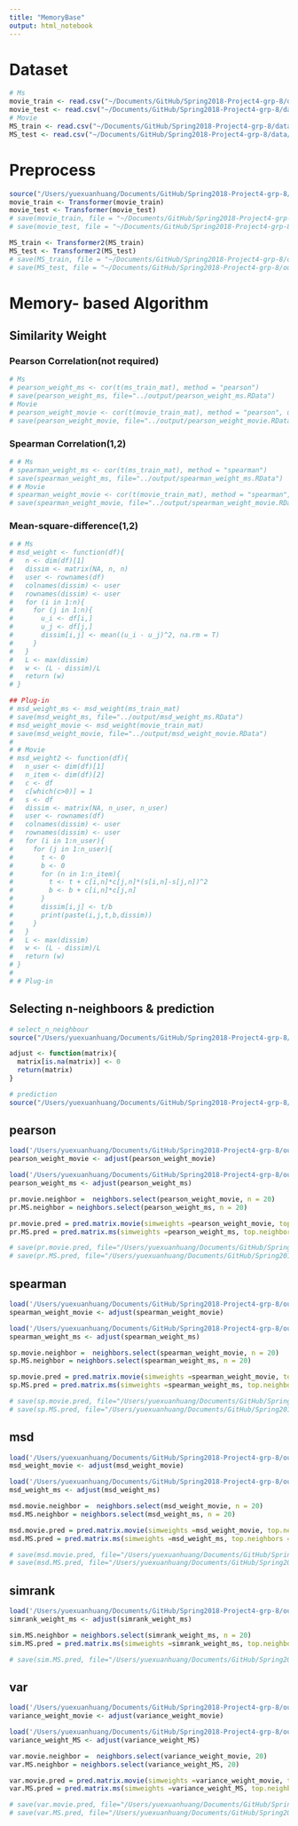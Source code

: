 ```yaml
---
title: "MemoryBase"
output: html_notebook
---
```


# Dataset
```r
# Ms
movie_train <- read.csv("~/Documents/GitHub/Spring2018-Project4-grp-8/data/eachmovie_sample/data_train.csv")
movie_test <- read.csv("~/Documents/GitHub/Spring2018-Project4-grp-8/data/eachmovie_sample/data_test.csv")
# Movie
MS_train <- read.csv("~/Documents/GitHub/Spring2018-Project4-grp-8/data/MS_sample/data_train.csv")
MS_test <- read.csv("~/Documents/GitHub/Spring2018-Project4-grp-8/data/MS_sample/data_test.csv")
```

# Preprocess
```r
source("/Users/yuexuanhuang/Documents/GitHub/Spring2018-Project4-grp-8/lib/data_preprocess.R")
movie_train <- Transformer(movie_train)
movie_test <- Transformer(movie_test)
# save(movie_train, file = "~/Documents/GitHub/Spring2018-Project4-grp-8/output/clean_movie_train.RData")
# save(movie_test, file = "~/Documents/GitHub/Spring2018-Project4-grp-8/output/clean_movie_test.RData")

MS_train <- Transformer2(MS_train)
MS_test <- Transformer2(MS_test)
# save(MS_train, file = "~/Documents/GitHub/Spring2018-Project4-grp-8/output/clean_MS_train.RData")
# save(MS_test, file = "~/Documents/GitHub/Spring2018-Project4-grp-8/output/clean_MS_test.RData")
```

# Memory- based Algorithm
## Similarity Weight
### Pearson Correlation(not required)
```r
# Ms
# pearson_weight_ms <- cor(t(ms_train_mat), method = "pearson")
# save(pearson_weight_ms, file="../output/pearson_weight_ms.RData")
# Movie
# pearson_weight_movie <- cor(t(movie_train_mat), method = "pearson", use = "pairwise.complete.obs")
# save(pearson_weight_movie, file="../output/pearson_weight_movie.RData")
```

### Spearman Correlation(1,2)
```r
# # Ms
# spearman_weight_ms <- cor(t(ms_train_mat), method = "spearman")
# save(spearman_weight_ms, file="../output/spearman_weight_ms.RData")
# # Movie
# spearman_weight_movie <- cor(t(movie_train_mat), method = "spearman", use = "pairwise.complete.obs")
# save(spearman_weight_movie, file="../output/spearman_weight_movie.RData")
```

### Mean-square-difference(1,2)
```r
# # Ms
# msd_weight <- function(df){
#   n <- dim(df)[1]
#   dissim <- matrix(NA, n, n)
#   user <- rownames(df)
#   colnames(dissim) <- user
#   rownames(dissim) <- user
#   for (i in 1:n){
#     for (j in 1:n){
#       u_i <- df[i,]
#       u_j <- df[j,]
#       dissim[i,j] <- mean((u_i - u_j)^2, na.rm = T)
#     }
#   }
#   L <- max(dissim)
#   w <- (L - dissim)/L
#   return (w)
# }

## Plug-in
# msd_weight_ms <- msd_weight(ms_train_mat)
# save(msd_weight_ms, file="../output/msd_weight_ms.RData")
# msd_weight_movie <- msd_weight(movie_train_mat)
# save(msd_weight_movie, file="../output/msd_weight_movie.RData")
# 
# # Movie
# msd_weight2 <- function(df){
#   n_user <- dim(df)[1]
#   n_item <- dim(df)[2]
#   c <- df
#   c[which(c>0)] = 1
#   s <- df
#   dissim <- matrix(NA, n_user, n_user)
#   user <- rownames(df)
#   colnames(dissim) <- user
#   rownames(dissim) <- user
#   for (i in 1:n_user){
#     for (j in 1:n_user){
#       t <- 0
#       b <- 0
#       for (n in 1:n_item){
#         t <- t + c[i,n]*c[j,n]*(s[i,n]-s[j,n])^2
#         b <- b + c[i,n]*c[j,n]
#       }
#       dissim[i,j] <- t/b
#       print(paste(i,j,t,b,dissim))
#     }
#   }
#   L <- max(dissim)
#   w <- (L - dissim)/L
#   return (w)
# }
# 
# # Plug-in 

```

## Selecting n-neighboors & prediction
```r
# select_n_neighbour
source("/Users/yuexuanhuang/Documents/GitHub/Spring2018-Project4-grp-8/lib/select_n_neighbour.R")

adjust <- function(matrix){
  matrix[is.na(matrix)] <- 0
  return(matrix)
}

# prediction
source("/Users/yuexuanhuang/Documents/GitHub/Spring2018-Project4-grp-8/lib/prediction.R")
```

## pearson
```r
load('/Users/yuexuanhuang/Documents/GitHub/Spring2018-Project4-grp-8/output/weight_martix/movie/pearson_weight_movie.RData')
pearson_weight_movie <- adjust(pearson_weight_movie)

load('/Users/yuexuanhuang/Documents/GitHub/Spring2018-Project4-grp-8/output/weight_martix/ms/pearson_weight_ms.RData')
pearson_weight_ms <- adjust(pearson_weight_ms)

pr.movie.neighbor =  neighbors.select(pearson_weight_movie, n = 20)
pr.MS.neighbor = neighbors.select(pearson_weight_ms, n = 20)

pr.movie.pred = pred.matrix.movie(simweights =pearson_weight_movie, top.neighbors = pr.movie.neighbor)
pr.MS.pred = pred.matrix.ms(simweights =pearson_weight_ms, top.neighbors = pr.MS.neighbor)

# save(pr.movie.pred, file="/Users/yuexuanhuang/Documents/GitHub/Spring2018-Project4-grp-8/output/prediction/movie/pred_pearson_movie.RData")
# save(pr.MS.pred, file="/Users/yuexuanhuang/Documents/GitHub/Spring2018-Project4-grp-8/output/prediction/ms/pred_pearson_ms.RData")
```

## spearman
```r
load('/Users/yuexuanhuang/Documents/GitHub/Spring2018-Project4-grp-8/output/weight_martix/movie/spearman_weight_movie.RData')
spearman_weight_movie <- adjust(spearman_weight_movie)

load('/Users/yuexuanhuang/Documents/GitHub/Spring2018-Project4-grp-8/output/weight_martix/ms/spearman_weight_ms.RData')
spearman_weight_ms <- adjust(spearman_weight_ms)

sp.movie.neighbor =  neighbors.select(spearman_weight_movie, n = 20)
sp.MS.neighbor = neighbors.select(spearman_weight_ms, n = 20)

sp.movie.pred = pred.matrix.movie(simweights =spearman_weight_movie, top.neighbors = sp.movie.neighbor)
sp.MS.pred = pred.matrix.ms(simweights =spearman_weight_ms, top.neighbors = sp.MS.neighbor)

# save(sp.movie.pred, file="/Users/yuexuanhuang/Documents/GitHub/Spring2018-Project4-grp-8/output/prediction/movie/pred_spearman_movie.RData")
# save(sp.MS.pred, file="/Users/yuexuanhuang/Documents/GitHub/Spring2018-Project4-grp-8/output/prediction/ms/pred_spearman_ms.RData")
```

## msd
```r
load('/Users/yuexuanhuang/Documents/GitHub/Spring2018-Project4-grp-8/output/weight_martix/movie/msd_weight_movie.RData')
msd_weight_movie <- adjust(msd_weight_movie)

load('/Users/yuexuanhuang/Documents/GitHub/Spring2018-Project4-grp-8/output/weight_martix/ms/msd_weight_ms.RData')
msd_weight_ms <- adjust(msd_weight_ms)

msd.movie.neighbor =  neighbors.select(msd_weight_movie, n = 20)
msd.MS.neighbor = neighbors.select(msd_weight_ms, n = 20)

msd.movie.pred = pred.matrix.movie(simweights =msd_weight_movie, top.neighbors = msd.movie.neighbor)
msd.MS.pred = pred.matrix.ms(simweights =msd_weight_ms, top.neighbors = msd.MS.neighbor)

# save(msd.movie.pred, file="/Users/yuexuanhuang/Documents/GitHub/Spring2018-Project4-grp-8/output/prediction/movie/pred_msd_movie.RData")
# save(msd.MS.pred, file="/Users/yuexuanhuang/Documents/GitHub/Spring2018-Project4-grp-8/output/prediction/ms/pred_msd_ms.RData")
```

## simrank
```r
load('/Users/yuexuanhuang/Documents/GitHub/Spring2018-Project4-grp-8/output/weight_martix/ms/simrank_weight_ms.RData')
simrank_weight_ms <- adjust(simrank_weight_ms)

sim.MS.neighbor = neighbors.select(simrank_weight_ms, n = 20)
sim.MS.pred = pred.matrix.ms(simweights =simrank_weight_ms, top.neighbors = sim.MS.neighbor)

# save(sim.MS.pred, file="/Users/yuexuanhuang/Documents/GitHub/Spring2018-Project4-grp-8/output/prediction/ms/pred_sim_ms.RData")
```

## var
```r
load('/Users/yuexuanhuang/Documents/GitHub/Spring2018-Project4-grp-8/output/weight_martix/movie/variance_weight_movie.RData')
variance_weight_movie <- adjust(variance_weight_movie)

load('/Users/yuexuanhuang/Documents/GitHub/Spring2018-Project4-grp-8/output/weight_martix/ms/variance_weight_MS.RData')
variance_weight_MS <- adjust(variance_weight_MS)

var.movie.neighbor =  neighbors.select(variance_weight_movie, 20)
var.MS.neighbor = neighbors.select(variance_weight_MS, 20)

var.movie.pred = pred.matrix.movie(simweights =variance_weight_movie, top.neighbors = var.movie.neighbor)
var.MS.pred = pred.matrix.ms(simweights =variance_weight_MS, top.neighbors = var.MS.neighbor)

# save(var.movie.pred, file="/Users/yuexuanhuang/Documents/GitHub/Spring2018-Project4-grp-8/output/prediction/movie/pred_var_movie.RData")
# save(var.MS.pred, file="/Users/yuexuanhuang/Documents/GitHub/Spring2018-Project4-grp-8/output/prediction/ms/pred_var_ms.RData")
```
  
